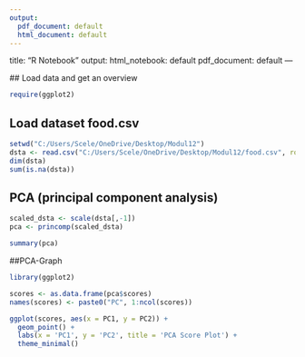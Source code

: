 ---
output:
  pdf_document: default
  html_document: default
---
title: "R Notebook"
output:
  html_notebook: default
pdf_document: default
---

  
  ## Load data and get an overview
```{r}
require(ggplot2)
```
## Load dataset food.csv 

```{r}
setwd("C:/Users/Scele/OneDrive/Desktop/Modul12")
dsta <- read.csv("C:/Users/Scele/OneDrive/Desktop/Modul12/food.csv", row.names = 1)
dim(dsta)
sum(is.na(dsta))

```

## PCA (principal component analysis)
```{r}
scaled_dsta <- scale(dsta[,-1])
pca <- princomp(scaled_dsta)

summary(pca)
```
##PCA-Graph
```{r}
library(ggplot2)

scores <- as.data.frame(pca$scores)
names(scores) <- paste0("PC", 1:ncol(scores))

ggplot(scores, aes(x = PC1, y = PC2)) +
  geom_point() +
  labs(x = 'PC1', y = 'PC2', title = 'PCA Score Plot') +
  theme_minimal()
```